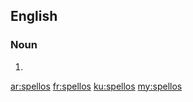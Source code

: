 ==English==

===Noun===
{{head|en|noun plural form}}

# {{plural of|spello|lang=en}}

[[ar:spellos]]
[[fr:spellos]]
[[ku:spellos]]
[[my:spellos]]